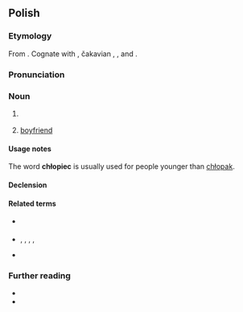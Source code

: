 ==Polish==
{{wp|lang=pl}}

===Etymology===
From {{af|pl|chłop|-iec}}. Cognate with {{cog|cs|chlapec}}, čakavian {{cog|sh|hlapac}}, {{cog|sk|chlapec}}, and {{cog|ru|хло́пец}}.

===Pronunciation===
{{pl-p|a=Pl-chłopiec.ogg}}

===Noun===
{{pl-noun|m-pr|dim=chłopczyk}}

# {{l|en|boy}} {{gloss|a male child}}
#: {{syn|pl|chłopak|małolat|młodzieniec|młodzik|podrostek}}
#: {{ant|pl|mężczyzna|q1=by age|dziewczyna|q2=by gender}}
# {{lb|pl|colloquial|dated}} [[boyfriend]] {{gloss|a male romantic partner}}
#: {{syn|pl|chłopak|partner}}
#: {{syn|pl|dziewczyna|partnerka}}

====Usage notes====
The word '''chłopiec''' is usually used for people younger than [[chłopak]].

====Declension====
{{pl-decl-noun-m-pr|dats=chłopcu}}

====Related terms====
* {{q|adjective}} {{l|pl|chłopięcy}}
* {{q|nouns}} {{l|pl|chłop}}, {{l|pl|chłopak}}, {{l|pl|chłopczyca}}, {{l|pl|chłopię}}, {{l|pl|chłopięcość}}
* {{q|verb}} {{l|pl|chłopieć}}

===Further reading===
* {{R:pl:WSJP}}
* {{R:PWN}}

{{c|pl|Male children}}